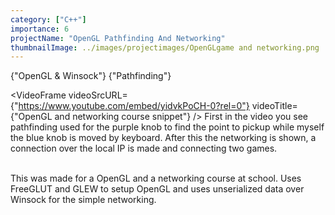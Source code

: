 ```yaml
---
category: ["C++"]
importance: 6
projectName: "OpenGL Pathfinding And Networking"
thumbnailImage: ../images/projectimages/OpenGLgame and networking.png
---
```


<AsciiText bClassStyling={true}>{"OpenGL & Winsock"}</AsciiText>
<AsciiText bClassStyling={true}>{"Pathfinding"}</AsciiText>

<VideoFrame 
videoSrcURL={"https://www.youtube.com/embed/yidvkPoCH-0?rel=0"}
videoTitle={"OpenGL and networking course snippet"}
/>
First in the video you see pathfinding used for the purple knob to find the point to pickup while myself the blue knob is moved by keyboard.
After this the networking is shown, a connection over the local IP is made and connecting two games.
<br/>
<br/>

This was made for a OpenGL and a networking course at school. 
Uses FreeGLUT and GLEW to setup OpenGL and uses unserialized data over Winsock for the simple networking.



